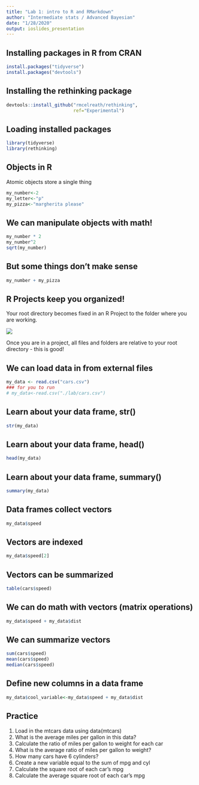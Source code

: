 ---
title: "Lab 1: intro to R and RMarkdown"
author: "Intermediate stats / Advanced Bayesian"
date: "1/28/2020"
output: ioslides_presentation
---

## Installing packages in R from CRAN

```{r eval = F}
install.packages("tidyverse")
install.packages("devtools")
```

## Installing the rethinking package

```{r eval = F}
devtools::install_github("rmcelreath/rethinking",
                         ref="Experimental")
```

## Loading installed packages

```{r}
library(tidyverse)
library(rethinking)
```

## Objects in R

Atomic objects store a single thing

```{r}
my_number<-2
my_letter<-"p"
my_pizza<-"margherita please"
```
## We can manipulate objects with math!

```{r}
my_number * 2
my_number^2
sqrt(my_number)
```

## But some things don't make sense

```{r eval = F}
my_number + my_pizza
```

## R Projects keep you organized!

Your root directory becomes fixed in an R Project to the folder where you are working.

![](./vis/project_demo.png)

Once you are in a project, all files and folders are relative to your root directory - this is good!

## We can load data in from external files

```{r}
my_data <- read.csv("cars.csv")
### for you to run
# my_data<-read.csv("./lab/cars.csv")
```
## Learn about your data frame, str()

```{r}
str(my_data)
```

## Learn about your data frame, head()

```{r}
head(my_data)
```

## Learn about your data frame, summary()

```{r}
summary(my_data)
```

## Data frames collect vectors

```{r}
my_data$speed
```

## Vectors are indexed

```{r}
my_data$speed[2]
```

## Vectors can be summarized

```{r}
table(cars$speed)
```


## We can do math with vectors (matrix operations)

```{r}
my_data$speed + my_data$dist
```

## We can summarize vectors

```{r}
sum(cars$speed)
mean(cars$speed)
median(cars$speed)
```

## Define new columns in a data frame

```{r}
my_data$cool_variable<-my_data$speed + my_data$dist
```

## Practice

1. Load in the mtcars data using data(mtcars)\
2. What is the average miles per gallon in this data?
3. Calculate the ratio of miles per gallon to weight for each car
3. What is the average ratio of miles per gallon to weight?
4. How many cars have 6 cylinders? 
5. Create a new variable equal to the sum of mpg and cyl
6. Calculate the square root of each car's mpg
7. Calculate the average square root of each car's mpg